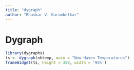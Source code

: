```yaml
---
title: "dygraph"
author: "Bhaskar V. Karambelkar"
---
```


# Dygraph

```r
library(dygraphs)
ts <- dygraph(nhtemp, main = "New Haven Temperatures")
frameWidget(ts, height = 350, width = '95%')
```